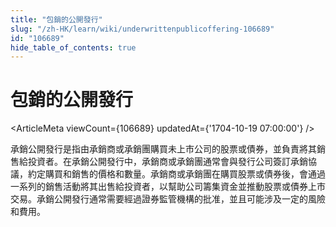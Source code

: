```yaml
---
title: "包銷的公開發行"
slug: "/zh-HK/learn/wiki/underwrittenpublicoffering-106689"
id: "106689"
hide_table_of_contents: true
---
```



# 包銷的公開發行

<ArticleMeta viewCount={106689} updatedAt={'1704-10-19 07:00:00'} />

承銷公開發行是指由承銷商或承銷團購買未上市公司的股票或債券，並負責將其銷售給投資者。在承銷公開發行中，承銷商或承銷團通常會與發行公司簽訂承銷協議，約定購買和銷售的價格和數量。承銷商或承銷團在購買股票或債券後，會通過一系列的銷售活動將其出售給投資者，以幫助公司籌集資金並推動股票或債券上市交易。承銷公開發行通常需要經過證券監管機構的批准，並且可能涉及一定的風險和費用。
